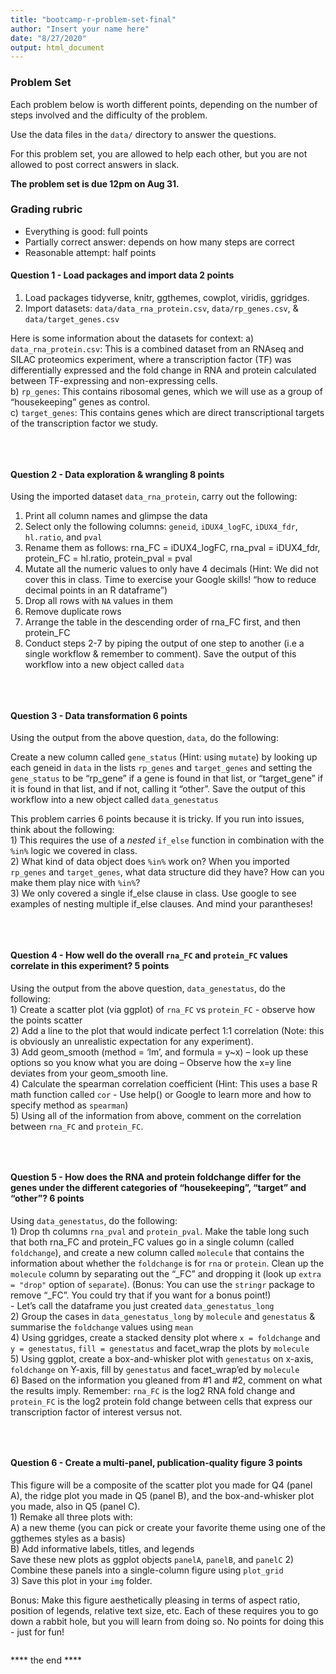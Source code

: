 ```yaml
---
title: "bootcamp-r-problem-set-final"
author: "Insert your name here"
date: "8/27/2020"
output: html_document
---
```


### Problem Set

Each problem below is worth different points, depending on the number of steps involved and the difficulty of the problem.

Use the data files in the `data/` directory to answer the questions.

For this problem set, you are allowed to help each other, but you are not allowed to post correct answers in slack.

**The problem set is due 12pm on Aug 31.**

### Grading rubric

- Everything is good: full points
- Partially correct answer: depends on how many steps are correct
- Reasonable attempt: half points

#### Question 1 - Load packages and import data **2 points**

1) Load packages tidyverse, knitr, ggthemes, cowplot, viridis, ggridges.  
2) Import datasets: `data/data_rna_protein.csv`, `data/rp_genes.csv`, & `data/target_genes.csv`

Here is some information about the datasets for context:
   a) `data_rna_protein.csv`: This is a combined dataset from an RNAseq and SILAC proteomics experiment, where a transcription factor (TF) was differentially expressed and the fold change in RNA and protein calculated between TF-expressing and non-expressing cells.   
   b) `rp_genes`: This contains ribosomal genes, which we will use as a group of "housekeeping" genes as control.   
   c) `target_genes`: This contains genes which are direct transcriptional targets of the transcription factor we study.   
```r



```

<br/>

#### Question 2 - Data exploration & wrangling **8 points**

Using the imported dataset `data_rna_protein`, carry out the following:  

1) Print all column names and glimpse the data  
2) Select only the following columns: `geneid`, `iDUX4_logFC`, `iDUX4_fdr`, `hl.ratio`, and `pval`
3) Rename them as follows: rna_FC = iDUX4_logFC, rna_pval = iDUX4_fdr, protein_FC = hl.ratio, protein_pval = pval  
4) Mutate all the numeric values to only have 4 decimals (Hint: We did not cover this in class. Time to exercise your Google skills! "how to reduce decimal points in an R dataframe")  
5) Drop all rows with `NA` values in them  
6) Remove duplicate rows  
7) Arrange the table in the descending order of rna_FC first, and then protein_FC  
8) Conduct steps 2-7 by piping the output of one step to another (i.e a single workflow & remember to comment). Save the output of this workflow into a new object called `data`  
```r


              
```

<br/>

#### Question 3 - Data transformation **6 points**

Using the output from the above question, `data`, do the following:

Create a new column called `gene_status` (Hint: using `mutate`) by looking up each geneid in `data` in the lists `rp_genes` and `target_genes` and setting the `gene_status` to be "rp_gene" if a gene is found in that list, or "target_gene" if it is found in that list, and if not, calling it "other". Save the output of this workflow into a new object called `data_genestatus`  

This problem carries 6 points because it is tricky. If you run into issues, think about the following:  
1) This requires the use of a *nested* `if_else` function in combination with the `%in%` logic we covered in class.   
2) What kind of data object does `%in%` work on? When you imported `rp_genes` and `target_genes`, what data structure did they have? How can you make them play nice with `%in%`?  
3) We only covered a single if_else clause in class. Use google to see examples of nesting multiple if_else clauses. And mind your parantheses!   

```r



```

<br/>

#### Question 4 - How well do the overall `rna_FC` and `protein_FC` values correlate in this experiment? **5 points**

Using the output from the above question, `data_genestatus`, do the following:  
1) Create a scatter plot (via ggplot) of `rna_FC` vs `protein_FC` - observe how the points scatter  
2) Add a line to the plot that would indicate perfect 1:1 correlation (Note: this is obviously an unrealistic expectation for any experiment).   
3) Add geom_smooth (method = 'lm', and formula = y~x) -- look up these options so you know what you are doing -- Observe how the x=y line deviates from your geom_smooth line.   
4) Calculate the spearman correlation coefficient (Hint: This uses a base R math function called `cor` - Use help() or Google to learn more and how to specify method as `spearman`)  
5) Using all of the information from above, comment on the correlation between `rna_FC` and `protein_FC`.   

```r



```

<br/> 

#### Question 5 - How does the RNA and protein foldchange differ for the genes under the different categories of "housekeeping", "target" and "other"? **6 points**

Using `data_genestatus`, do the following:  
1) Drop th columns `rna_pval` and `protein_pval`. Make the table long such that both rna_FC and protein_FC values go in a single column (called `foldchange`), and create a new column called `molecule` that contains the information about whether the `foldchange` is for `rna` or `protein`. Clean up the `molecule` column by separating out the "_FC" and dropping it (look up `extra = "drop"` option of `separate`). (Bonus: You can use the `stringr` package to remove "_FC". You could try that if you want for a bonus point!)  
- Let's call the dataframe you just created `data_genestatus_long`  
2) Group the cases in `data_genestatus_long` by `molecule` and `genestatus` & summarise the `foldchange` values using `mean`  
4) Using ggridges, create a stacked density plot where `x = foldchange` and `y = genestatus`, `fill = genestatus` and facet_wrap the plots by `molecule`  
5) Using ggplot, create a box-and-whisker plot with `genestatus` on x-axis, `foldchange` on Y-axis, fill by `genestatus` and facet_wrap'ed by `molecule`  
6) Based on the information you gleaned from #1 and #2, comment on what the results imply. Remember: `rna_FC` is the log2 RNA fold change and `protein_FC` is the log2 protein fold change between cells that express our transcription factor of interest versus not.  


```r



```

<br/>

#### Question 6 - Create a multi-panel, publication-quality figure **3 points**

This figure will be a composite of the scatter plot you made for Q4 (panel A), the ridge plot you made in Q5 (panel B), and the box-and-whisker plot you made, also in Q5 (panel C).  
1) Remake all three plots with:    
    A) a new theme (you can pick or create your favorite theme using one of the ggthemes styles as a basis)   
    B) Add informative labels, titles, and legends   
Save these new plots as ggplot objects `panelA`, `panelB`, and `panelC`
2) Combine these panels into a single-column figure using `plot_grid`   
3) Save this plot in your `img` folder.   

Bonus: Make this figure aesthetically pleasing in terms of aspect ratio, position of legends, relative text size, etc. Each of these requires you to go down a rabbit hole, but you will learn from doing so. No points for doing this - just for fun!   

```r



```

**** the end **** 

<br/>

